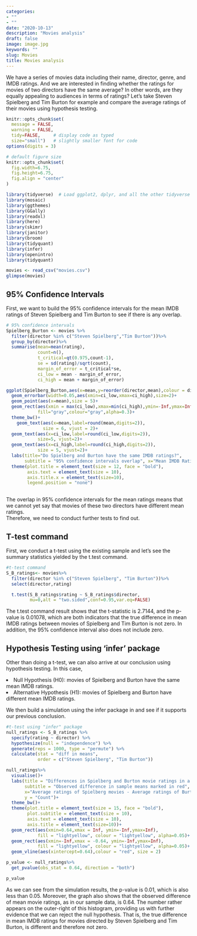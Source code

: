 ```yaml
---
categories:
- ""
- ""
date: "2020-10-13"
description: "Movies analysis"
draft: false
image: image.jpg
keywords: ""
slug: Movies
title: Movies analysis
---
```


We have a series of movies data including their name, director, genre, and IMDB ratings. And we are interested in finding whether the ratings for movies of two directors have the same average? In other words, are they equally appealing to audiences in terms of ratings? Let's take Steven Spielberg and Tim Burton for example and compare the average ratings of their movies using hypothesis testing.


```r
knitr::opts_chunk$set(
  message = FALSE, 
  warning = FALSE, 
  tidy=FALSE,     # display code as typed
  size="small")   # slightly smaller font for code
options(digits = 3)

# default figure size
knitr::opts_chunk$set(
  fig.width=6.75, 
  fig.height=6.75,
  fig.align = "center"
)
```

```r
library(tidyverse)  # Load ggplot2, dplyr, and all the other tidyverse packages
library(mosaic)
library(ggthemes)
library(GGally)
library(readxl)
library(here)
library(skimr)
library(janitor)
library(broom)
library(tidyquant)
library(infer)
library(openintro)
library(tidyquant)
```



```r
movies <- read_csv("movies.csv")
glimpse(movies)

```

## 95% Confidence Intervals

First, we want to build the 95% confidence intervals for the mean IMDB ratings of Steven Spielberg and Tim Burton to see if there is any overlap.

```r

# 95% confidence intervals
Spielberg_Burton <- movies %>%
  filter(director %in% c("Steven Spielberg","Tim Burton"))%>%
  group_by(director)%>%
  summarise(mean=mean(rating),
            count=n(),
            t_critical=qt(0.975,count-1),
            se = sd(rating)/sqrt(count),
            margin_of_error = t_critical*se,
            ci_low = mean - margin_of_error,
            ci_high = mean + margin_of_error)

ggplot(Spielberg_Burton,aes(x=mean,y=reorder(director,mean),colour = director))+
  geom_errorbar(width=0.05,aes(xmin=ci_low,xmax=ci_high),size=2)+
  geom_point(aes(x=mean),size = 5)+
  geom_rect(aes(xmin = max(ci_low),xmax=min(ci_high),ymin=-Inf,ymax=Inf),
            fill="gray",colour="gray",alpha=0.3)+
  theme_bw()+
    geom_text(aes(x=mean,label=round(mean,digits=2)), 
              size = 6, vjust = 2)+
  geom_text(aes(x=ci_low,label=round(ci_low,digits=2)),
            size=5, vjust=2)+
  geom_text(aes(x=ci_high,label=round(ci_high,digits=2)),
            size = 5, vjust=2)+
  labs(title="Do Spielberg and Burton have the same IMDB ratings?", 
       subtitle = "95% confidence intervals overlap", x="Mean IMDB Rating", y ="")+
  theme(plot.title = element_text(size = 12, face = "bold"), 
        axis.text = element_text(size = 10), 
        axis.title.x = element_text(size=10),
        legend.position = "none")
 
```

The overlap in 95% confidence intervals for the mean ratings means that we cannot yet say that movies of these two directors have different mean ratings.<br/>
Therefore, we need to conduct further tests to find out.

## T-test command
First, we conduct a t-test using the existing sample and let's see the summary statistics yielded by the t.test command.


```r
#t-test command
S_B_ratings<- movies%>%
  filter(director %in% c("Steven Spielberg", "Tim Burton"))%>%
  select(director,rating)

  t.test(S_B_ratings$rating ~ S_B_ratings$director,
         mu=0,alt = "two.sided",conf=0.95,var.eq=FALSE)

```

The t.test command result shows that the t-statistic is 2.7144, and the p-value is 0.01078, which are both indicators that the true difference in mean IMDB ratings between movies of Spielberg and Tim Burton is not zero. In addition, the 95% confidence interval also does not include zero.<br/>

## Hypothesis Testing using 'infer' package
Other than doing a t-test, we can also arrive at our conclusion using hypothesis testing. In this case, <br/>

<li>Null Hypothesis (H0): movies of Spielberg and Burton have the same mean IMDB ratings. </li>
<li>Alternative Hypothesis (H1): movies of Spielberg and Burton have different mean IMDB ratings. </li>

We then build a simulation using the infer package in and see if it supports our previous conclusion.

```r
#t-test using "infer" package
null_ratings <- S_B_ratings %>%
  specify(rating ~ director) %>%
  hypothesize(null = "independence") %>%
  generate(reps = 1000, type = "permute") %>%
  calculate(stat = "diff in means", 
            order = c("Steven Spielberg", "Tim Burton"))

null_ratings%>%
  visualise()+
  labs(title = "Differences in Spielberg and Burton movie ratings in a world where there is really no difference",
       subtitle = "Observed difference in sample means marked in red", 
       x="Average ratings of Spielberg movies - Average ratings of Burton movies", 
       y = "Count")+
  theme_bw()+
  theme(plot.title = element_text(size = 15, face = "bold"),
        plot.subtitle = element_text(size = 10),
        axis.text = element_text(size = 10), 
        axis.title = element_text(size=10))+
  geom_rect(aes(xmin=0.64,xmax = Inf, ymin=-Inf,ymax=Inf),
            fill = "lightyellow", colour = "lightyellow", alpha=0.05)+
  geom_rect(aes(xmin=-Inf,xmax = -0.64, ymin=-Inf,ymax=Inf), 
            fill = "lightyellow", colour = "lightyellow", alpha=0.05)+
  geom_vline(aes(xintercept=0.64),colour = "red", size = 2)

p_value <- null_ratings%>%
  get_pvalue(obs_stat = 0.64, direction = "both")

p_value
```
As we can see from the simulation results, the p-value is 0.01, which is also less than 0.05. Moreover, the graph also shows that the observed difference of mean movie ratings, as in our sample data, is 0.64. The number rather appears on the outer-right of this histogram, providing us with further evidence that we can reject the null hypothesis. That is, the true difference in mean IMDB ratings for movies directed by Steven Spielberg and Tim Burton, is different and therefore not zero.

